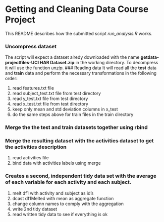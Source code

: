 Getting and Cleaning Data Course Project
========================================================

This README describes how the submitted script *run_analysis.R* works.

### Uncompress dataset 
The script will expect a dataset alredy downloaded with the name **getdata-projectfiles-UCI HAR Dataset.zip** in the working directory. To decompress it will use the function *unzip*.
### Reading data
It will read all the **test** data and **train** data and perform the necessary transformations in the following order:

1. read features.txt file
1. read subject_test.txt file from test directory
1. read y_test.txt file from test directory
1. read x_test.txt file from test directory
1. keep only mean and std deviation columns in x_test
1. do the same steps above for train files in the train directory

### Merge the the test and train datasets together using rbind
### Merge the resulting dataset with the activities dataset to get the activities description

1. read activities file
1. bind data with activities labels using merge

### Creates a second, independent tidy data set with the average of each variable for each activity and each subject.

1. melt df1 with activity and subject as id's
1. dcast df1Melted with mean as aggregate function
1. change column names to comply with the aggregation
1. write 2nd tidy dataset
1. read written tidy data to see if everything is ok


